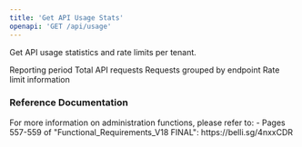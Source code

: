 ```yaml
---
title: 'Get API Usage Stats'
openapi: 'GET /api/usage'
---
```


Get API usage statistics and rate limits per tenant.


<ParamField status="200" type="UsageResponse">
  <ParamField name="period" type="string">
    Reporting period
  </ParamField>
  <ParamField name="totalRequests" type="integer">
    Total API requests
  </ParamField>
  <ParamField name="requestsByEndpoint" type="object">
    Requests grouped by endpoint
  </ParamField>
  <ParamField name="rateLimits" type="object">
    Rate limit information
  </ParamField>
</ParamField>

### Reference Documentation

<Info>
For more information on administration functions, please refer to:
- Pages 557-559 of "Functional_Requirements_V18 FINAL": https://belli.sg/4nxxCDR
</Info>